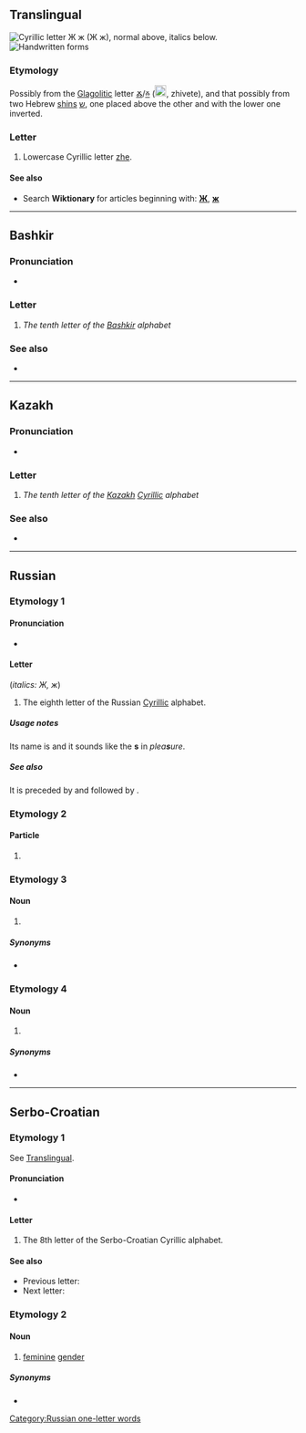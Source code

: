 {{also|Ж|ӝ|-ж|ж.|җ}}
{{character info}}
==Translingual==
{{wikipedia|Zhe (Cyrillic)}}
[[Image:Cyrillic ZH.png|thumb|right|Cyrillic letter '''Ж ж''' (''Ж ж''), normal above, italics below.]]
[[File:08-Russian alphabet-Ж ж.svg|thumb|Handwritten forms]]

===Etymology===
Possibly from the [[Glagolitic]] letter [[Ⰶ]]/[[ⰶ]] ([[Image:GlagolitsaZhivete.gif|20px]], zhivete), and that possibly from two Hebrew [[shin#Etymology 2|shin]]s [[ש]], one placed above the other and with the lower one inverted.

===Letter===
{{head|mul|letter|lower case||upper case|Ж}}

# Lowercase Cyrillic letter [[zhe]].

====See also====
* Search '''Wiktionary''' for articles beginning with: '''[[Special:Prefixindex/Ж|Ж]]''', '''[[Special:Prefixindex/ж|ж]]'''

----

==Bashkir==

===Pronunciation===
* {{qualifier|phoneme}} {{IPA|ba|/ʐ/, /ʒ/}}

===Letter===
{{head|ba|letter|sc=Cyrl|upper case|Ж}}

# ''The tenth letter of the [[Bashkir]] alphabet''

===See also===
* {{list:Cyrillic script letters/ba}}

----

==Kazakh==
{{kk-regional|ж|ج}}

===Pronunciation===
* {{qualifier|phoneme}} {{IPA|kk|/ʒ/|[dʒ]}}

===Letter===
{{head|kk|letter|sc=Cyrl|lower case||upper case|Ж}}

# ''The tenth letter of the [[Kazakh]] [[Cyrillic]] alphabet''

===See also===
* {{list:Cyrillic script letters/kk}}


----

==Russian==

===Etymology 1===

====Pronunciation====
* {{ru-IPA-manual|[ʐ]}}

====Letter====
{{head|ru|letter|lower case||upper case|Ж}} (''italics: Ж, ж'')

# The eighth letter of the Russian [[Cyrillic]] alphabet.

=====Usage notes=====
Its name is {{m|ru|же}} and it sounds like the '''s''' in ''plea'''s'''ure''.

=====See also=====
It is preceded by {{m|ru|ё|Ё}} and followed by {{m|ru|з|З}}.

===Etymology 2===

====Particle====
{{head|ru|particle}}

# {{apocopic form of|ru|же}}

===Etymology 3===

====Noun====
{{ru-noun||m-in|-}}

# {{lb|ru|grammar}} {{abbreviation of|ru|же́нский род||feminine gender}}

=====Synonyms=====
* {{l|ru|ж.}}

===Etymology 4===

====Noun====
{{ru-noun||f-in|-}}

# {{abbreviation of|ru|[[женский|же́нская]] [[убо́рная]]||[[ladies' room]], women's [[toilet]]}}

=====Synonyms=====
* {{l|ru|Ж}}

[[Category:Russian one-letter words]]

----

==Serbo-Croatian==

===Etymology 1===
See [[#Translingual|Translingual]].

====Pronunciation====
* {{qualifier|phoneme}} {{IPA|sh|/ʐ/}}

====Letter====
{{head|sh|letter|lower case||upper case|Ж}}

# The 8th letter of the Serbo-Croatian Cyrillic alphabet.

====See also====
* Previous letter: {{l|sh|е|sc=Cyrl}}
* Next letter: {{l|sh|з|sc=Cyrl}}

===Etymology 2===
{{abbreviation of|sh|[[женски#Serbo-Croatian|женски]] [[род#Serbo-Croatian|род]]|sc=Cyrl}}

====Noun====
{{head|sh|noun|g=m|Roman spelling|ž}}

# {{lb|sh|grammar}} [[feminine]] [[gender]]

=====Synonyms=====
* {{l|sh|ж.|sc=Cyrl}}